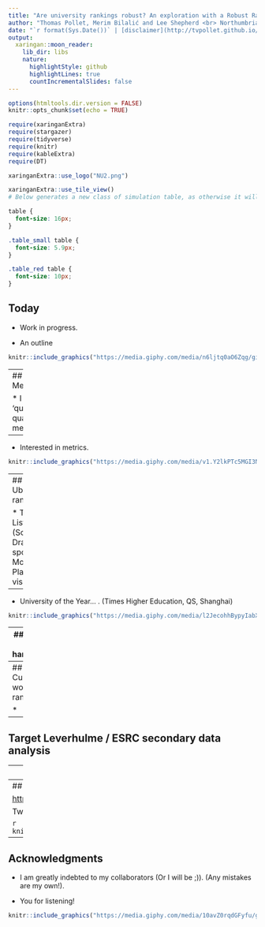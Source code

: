 ```yaml
---
title: "Are university rankings robust? An exploration with a Robust Ranking Method"
author: "Thomas Pollet, Merim Bilalić and Lee Shepherd <br> Northumbria University <br><br> (thomas.pollet@northumbria.ac.uk)"
date: "`r format(Sys.Date())` | [disclaimer](http://tvpollet.github.io/disclaimer)"
output:
  xaringan::moon_reader:
    lib_dir: libs
    nature:
      highlightStyle: github
      highlightLines: true
      countIncrementalSlides: false
---
```


```r
options(htmltools.dir.version = FALSE)
knitr::opts_chunk$set(echo = TRUE)
```

```r
require(xaringanExtra) 
require(stargazer)
require(tidyverse)
require(knitr)
require(kableExtra)
require(DT)
```

```r
xaringanExtra::use_logo("NU2.png")
```

```r
xaringanExtra::use_tile_view()
# Below generates a new class of simulation table, as otherwise it will not fit.
```

```css
table {
  font-size: 16px;     
}
```

```css
.table_small table {
  font-size: 5.9px;     
}
```

```css
.table_red table {
  font-size: 10px;     
}
```

## Today

* Work in progress.

* An outline 

```r
knitr::include_graphics("https://media.giphy.com/media/n6ljtq0aO6Zqg/giphy.gif") 
```

---
## Methodology

* I really like 'quirky' quantitative methods.

--

* Interested in metrics.

```r
knitr::include_graphics("https://media.giphy.com/media/v1.Y2lkPTc5MGI3NjExaXU0NmJqaHlrem5lYW1lZmpmOXp6amJwa2x1b211eW8za2dvZXR3dCZlcD12MV9pbnRlcm5hbF9naWZfYnlfaWQmY3Q9Zw/7rfwKxzvH22cg/giphy.gif") 
```

---
## Ubiquitous rankings

* Top Lists (Songs, Drafts in sports, Movies, Places to visit)

--

* University of the Year... . (Times Higher Education, QS, Shanghai)

```r
knitr::include_graphics("https://media.giphy.com/media/l2JecohhBypyIabXq/giphy.gif") 
```

---
## Found a hammer...

* [Robust Ranking Aggregation (RRA) Method](https://doi.org/10.1177/2515245923121861). 

--> Use case: Meta-analysis of gene lists.


```r
knitr::include_graphics("https://media.giphy.com/media/v1.Y2lkPTc5MGI3NjExZGxnczQyNXNlMTJucnYxODk3eXUxN3JiN3plamV1Yjl0b3NsamtjNCZlcD12MV9pbnRlcm5hbF9naWZfYnlfaWQmY3Q9Zw/10dHotK4K8R0AM/giphy.gif") 
```

---
## Current work on rankings

* 

---
## Target Leverhulme / ESRC secondary data analysis

---
## Moving forward... 

* More awareness of limitations of rankings?

```r
knitr::include_graphics("https://media.giphy.com/media/3ohc0PrdNeYvAzGa76/giphy.gif")
```


---
## Any Questions?

[http://tvpollet.github.io](http://tvpollet.github.io)

Twitter: @tvpollet

```r
knitr::include_graphics("https://media.giphy.com/media/3ohzdRoOp1FUYbtGDu/giphy.gif")
```

---
## Acknowledgments

* I am greatly indebted to my collaborators (Or I will be ;)). (Any mistakes are my own!).

* You for listening!

```r
knitr::include_graphics("https://media.giphy.com/media/10avZ0rqdGFyfu/giphy.gif")
```



